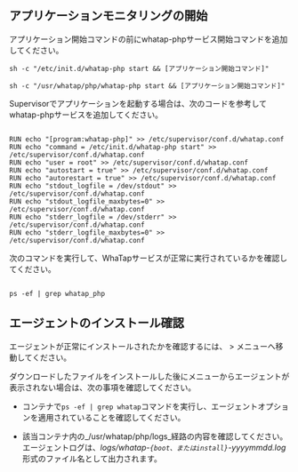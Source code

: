 ## アプリケーションモニタリングの開始

<Tabs>
<TabItem value="cm" label="Command" default>

アプリケーション開始コマンドの前にwhatap-phpサービス開始コマンドを追加してください。 

```docker title='Red Hat/CentOS, Debian/Ubuntu, Amazon Linux'
sh -c "/etc/init.d/whatap-php start && [アプリケーション開始コマンド]"
```

```docker title='Alpine Linux'
sh -c "/usr/whatap/php/whatap-php start && [アプリケーション開始コマンド]"
```

</TabItem>

<TabItem value="sup" label="Supervisor" default>

Supervisorでアプリケーションを起動する場合は、次のコードを参考してwhatap-phpサービスを追加してください。

```docker

RUN echo "[program:whatap-php]" >> /etc/supervisor/conf.d/whatap.conf
RUN echo "command = /etc/init.d/whatap-php start" >> /etc/supervisor/conf.d/whatap.conf
RUN echo "user = root" >> /etc/supervisor/conf.d/whatap.conf
RUN echo "autostart = true" >> /etc/supervisor/conf.d/whatap.conf
RUN echo "autorestart = true" >> /etc/supervisor/conf.d/whatap.conf
RUN echo "stdout_logfile = /dev/stdout" >> /etc/supervisor/conf.d/whatap.conf
RUN echo "stdout_logfile_maxbytes=0" >> /etc/supervisor/conf.d/whatap.conf
RUN echo "stderr_logfile = /dev/stderr" >> /etc/supervisor/conf.d/whatap.conf
RUN echo "stderr_logfile_maxbytes=0" >> /etc/supervisor/conf.d/whatap.conf

```

</TabItem>

</Tabs>

次のコマンドを実行して、WhaTapサービスが正常に実行されているかを確認してください。 

```docker

ps -ef | grep whatap_php

```

## エージェントのインストール確認

エージェントが正常にインストールされたかを確認するには、<Cmdname sid="dashboard" className="uitext" /> > <Cmdname sid="serviceDashboard" className="uitext" />メニューへ移動してください。

ダウンロードしたファイルをインストールした後に<Cmdname sid="dashboard" className="uitext" />メニューからエージェントが表示されない場合は、次の事項を確認してください。

- コンテナで`ps -ef | grep whatap`コマンドを実行し、エージェントオプションを適用されていることを確認してください。

- 該当コンテナ内の_/usr/whatap/php/logs_経路の内容を確認してください。 エージェントログは、*logs/whatap-`{boot、またはinstall}`-yyyymmdd.log* 形式のファイル名として出力されます。
